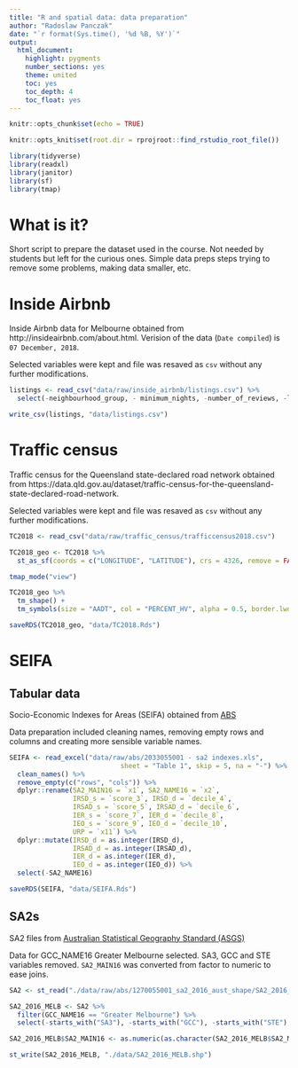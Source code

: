 ```yaml
---
title: "R and spatial data: data preparation"
author: "Radoslaw Panczak"
date: "`r format(Sys.time(), '%d %B, %Y')`"
output: 
  html_document: 
    highlight: pygments
    number_sections: yes
    theme: united
    toc: yes
    toc_depth: 4
    toc_float: yes
---
```


<!-- ------------------------------------------------------------ --> 
<!-- ------------------------------------------------------------ --> 

```r
knitr::opts_chunk$set(echo = TRUE)

knitr::opts_knit$set(root.dir = rprojroot::find_rstudio_root_file())

library(tidyverse)
library(readxl)
library(janitor)
library(sf)
library(tmap)
```

# What is it?

Short script to prepare the dataset used in the course. Not needed by students but left for the curious ones. Simple data preps steps trying to remove some problems, making data smaller, etc.

# Inside Airbnb

Inside Airbnb data for Melbourne obtained from http://insideairbnb.com/about.html. Verision of the data (`Date compiled`) is `07 December, 2018`.

Selected variables were kept and file was resaved as `csv` without any further modifications.

```r
listings <- read_csv("data/raw/inside_airbnb/listings.csv") %>% 
  select(-neighbourhood_group, - minimum_nights, -number_of_reviews, -last_review, -reviews_per_month, -calculated_host_listings_count, -availability_365)

write_csv(listings, "data/listings.csv")
```

# Traffic census

Traffic census for the Queensland state-declared road network obtained from https://data.qld.gov.au/dataset/traffic-census-for-the-queensland-state-declared-road-network. 

Selected variables were kept and file was resaved as `csv` without any further modifications.

```r
TC2018 <- read_csv("data/raw/traffic_census/trafficcensus2018.csv")

TC2018_geo <- TC2018 %>% 
  st_as_sf(coords = c("LONGITUDE", "LATITUDE"), crs = 4326, remove = FALSE)

tmap_mode("view")

TC2018_geo %>% 
  tm_shape() + 
  tm_symbols(size = "AADT", col = "PERCENT_HV", alpha = 0.5, border.lwd = NA, id = "DESCRIPTION")

saveRDS(TC2018_geo, "data/TC2018.Rds")
```

# SEIFA

## Tabular data

Socio-Economic Indexes for Areas (SEIFA) obtained from [ABS](http://www.abs.gov.au/AUSSTATS/abs@.nsf/Lookup/2033.0.55.001Main+Features12016?OpenDocument)

Data preparation included cleaning names, removing empty rows and columns and creating more sensible variable names.

```r
SEIFA <- read_excel("data/raw/abs/2033055001 - sa2 indexes.xls", 
                            sheet = "Table 1", skip = 5, na = "-") %>% 
  clean_names() %>%
  remove_empty(c("rows", "cols")) %>% 
  dplyr::rename(SA2_MAIN16 = `x1`, SA2_NAME16 = `x2`, 
                IRSD_s = `score_3`, IRSD_d = `decile_4`,
                IRSAD_s = `score_5`, IRSAD_d = `decile_6`, 
                IER_s = `score_7`, IER_d = `decile_8`, 
                IEO_s = `score_9`, IEO_d = `decile_10`, 
                URP = `x11`) %>% 
  dplyr::mutate(IRSD_d = as.integer(IRSD_d),
                IRSAD_d = as.integer(IRSAD_d),
                IER_d = as.integer(IER_d),
                IEO_d = as.integer(IEO_d)) %>% 
  select(-SA2_NAME16)

saveRDS(SEIFA, "data/SEIFA.Rds")
```


## SA2s

SA2 files from [Australian Statistical Geography Standard (ASGS)](http://www.abs.gov.au/ausstats/abs@.nsf/mf/1270.0.55.001)

Data for GCC_NAME16 Greater Melbourne selected. SA3, GCC and STE variables removed. `SA2_MAIN16` was converted from factor to numeric to ease joins.

```r
SA2 <- st_read("./data/raw/abs/1270055001_sa2_2016_aust_shape/SA2_2016_AUST.shp") 

SA2_2016_MELB <- SA2 %>% 
  filter(GCC_NAME16 == "Greater Melbourne") %>% 
  select(-starts_with("SA3"), -starts_with("GCC"), -starts_with("STE"), -AREASQKM16, -SA2_5DIG16)

SA2_2016_MELB$SA2_MAIN16 <- as.numeric(as.character(SA2_2016_MELB$SA2_MAIN16))

st_write(SA2_2016_MELB, "./data/SA2_2016_MELB.shp")

```


